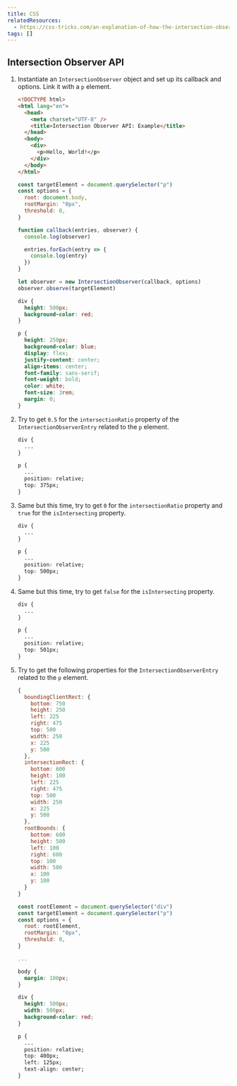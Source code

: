 ```yaml
---
title: CSS
relatedResources:
  - https://css-tricks.com/an-explanation-of-how-the-intersection-observer-watches/
tags: []
---
```


## Intersection Observer API

1. Instantiate an `IntersectionObserver` object and set up its callback and
   options. Link it with a `p` element.

   <Solution>

   ```html nu fp=index.html
   <!DOCTYPE html>
   <html lang="en">
     <head>
       <meta charset="UTF-8" />
       <title>Intersection Observer API: Example</title>
     </head>
     <body>
       <div>
         <p>Hello, World!</p>
       </div>
     </body>
   </html>
   ```

   ```js nu fp=script.js
   const targetElement = document.querySelector("p")
   const options = {
     root: document.body,
     rootMargin: "0px",
     threshold: 0,
   }

   function callback(entries, observer) {
     console.log(observer)

     entries.forEach(entry => {
       console.log(entry)
     })
   }

   let observer = new IntersectionObserver(callback, options)
   observer.observe(targetElement)
   ```

   ```css nu fp=styles.css
   div {
     height: 500px;
     background-color: red;
   }

   p {
     height: 250px;
     background-color: blue;
     display: flex;
     justify-content: center;
     align-items: center;
     font-family: sans-serif;
     font-weight: bold;
     color: white;
     font-size: 3rem;
     margin: 0;
   }
   ```

   </Solution>

2. Try to get `0.5` for the `intersectionRatio` property of the
   `IntersectionObserverEntry` related to the `p` element.

   <Solution>

   ```css fp=styles.css hl=7..8
   div {
     ...
   }

   p {
     ...
     position: relative;
     top: 375px;
   }
   ```

   </Solution>

3. Same but this time, try to get `0` for the `intersectionRatio` property and
   `true` for the `isIntersecting` property.

   <Solution>

   ```css fp=styles.css hl=8
   div {
     ...
   }

   p {
     ...
     position: relative;
     top: 500px;
   }
   ```

   </Solution>

4. Same but this time, try to get `false` for the `isIntersecting` property.

   <Solution>

   ```css fp=styles.css hl=8
   div {
     ...
   }

   p {
     ...
     position: relative;
     top: 501px;
   }
   ```

   </Solution>

5. Try to get the following properties for the `IntersectionObserverEntry`
   related to the `p` element.

   ```js
   {
     boundingClientRect: {
       bottom: 750
       height: 250
       left: 225
       right: 475
       top: 500
       width: 250
       x: 225
       y: 500
     },
     intersectionRect: {
       bottom: 600
       height: 100
       left: 225
       right: 475
       top: 500
       width: 250
       x: 225
       y: 500
     },
     rootBounds: {
       bottom: 600
       height: 500
       left: 100
       right: 600
       top: 100
       width: 500
       x: 100
       y: 100
     }
   }
   ```

   <Solution>

   ```js nu fp=script.js hl=1,4
   const rootElement = document.querySelector("div")
   const targetElement = document.querySelector("p")
   const options = {
     root: rootElement,
     rootMargin: "0px",
     threshold: 0,
   }

   ...
   ```

   ```css nu fp=styles.css hl=2,7,14..15
   body {
     margin: 100px;
   }

   div {
     height: 500px;
     width: 500px;
     background-color: red;
   }

   p {
     ...
     position: relative;
     top: 400px;
     left: 125px;
     text-align: center;
   }
   ```

   </Solution>
